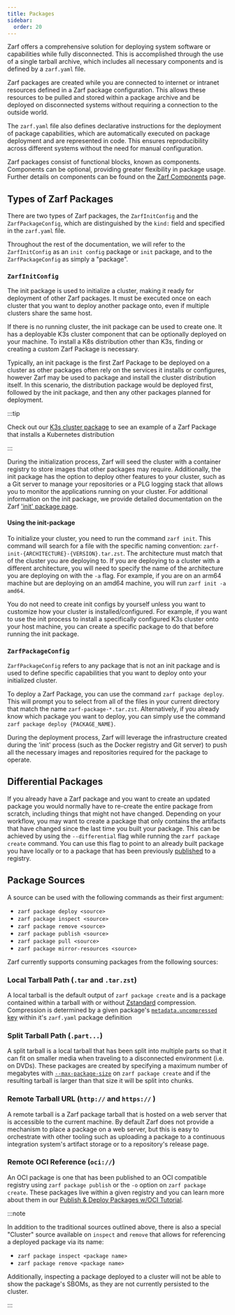 ```yaml
---
title: Packages
sidebar:
  order: 20
---
```


Zarf offers a comprehensive solution for deploying system software or capabilities while fully disconnected. This is accomplished through the use of a single tarball archive, which includes all necessary components and is defined by a `zarf.yaml` file.

Zarf packages are created while you are connected to internet or intranet resources defined in a Zarf package configuration.  This allows these resources to be pulled and stored within a package archive and be deployed on disconnected systems without requiring a connection to the outside world.

The `zarf.yaml` file also defines declarative instructions for the deployment of package capabilities, which are automatically executed on package deployment and are represented in code. This ensures reproducibility across different systems without the need for manual configuration.

Zarf packages consist of functional blocks, known as components. Components can be optional, providing greater flexibility in package usage. Further details on components can be found on the [Zarf Components](/ref/components/) page.

## Types of Zarf Packages

There are two types of Zarf packages, the `ZarfInitConfig` and the `ZarfPackageConfig`, which are distinguished by the `kind:` field and specified in the `zarf.yaml` file.

Throughout the rest of the documentation, we will refer to the `ZarfInitConfig` as an `init config` package or `init` package, and to the `ZarfPackageConfig` as simply a "package".

### `ZarfInitConfig`

The init package is used to initialize a cluster, making it ready for deployment of other Zarf packages. It must be executed once on each cluster that you want to deploy another package onto, even if multiple clusters share the same host.

If there is no running cluster, the init package can be used to create one. It has a deployable K3s cluster component that can be optionally deployed on your machine. To install a K8s distribution other than K3s, finding or creating a custom Zarf Package is necessary.

Typically, an init package is the first Zarf Package to be deployed on a cluster as other packages often rely on the services it installs or configures, however Zarf may be used to package and install the cluster distribution itself.  In this scenario, the distribution package would be deployed first, followed by the init package, and then any other packages planned for deployment.

:::tip

Check out our [K3s cluster package](https://github.com/defenseunicorns/zarf/blob/main/packages/distros/k3s/zarf.yaml) to see an example of a Zarf Package that installs a Kubernetes distribution

:::

During the initialization process, Zarf will seed the cluster with a container registry to store images that other packages may require. Additionally, the init package has the option to deploy other features to your cluster, such as a Git server to manage your repositories or a PLG logging stack that allows you to monitor the applications running on your cluster. For additional information on the init package, we provide detailed documentation on the Zarf ['init' package page](/ref/init-package/).

#### Using the init-package

To initialize your cluster, you need to run the command `zarf init`. This command will search for a file with the specific naming convention: `zarf-init-{ARCHITECTURE}-{VERSION}.tar.zst`. The architecture must match that of the cluster you are deploying to. If you are deploying to a cluster with a different architecture, you will need to specify the name of the architecture you are deploying on with the `-a` flag. For example, if you are on an arm64 machine but are deploying on an amd64 machine, you will run `zarf init -a amd64`.

You do not need to create init configs by yourself unless you want to customize how your cluster is installed/configured. For example, if you want to use the init process to install a specifically configured K3s cluster onto your host machine, you can create a specific package to do that before running the init package.

### `ZarfPackageConfig`

`ZarfPackageConfig` refers to any package that is not an init package and is used to define specific capabilities that you want to deploy onto your initialized cluster.

To deploy a Zarf Package, you can use the command `zarf package deploy`. This will prompt you to select from all of the files in your current directory that match the name `zarf-package-*.tar.zst`. Alternatively, if you already know which package you want to deploy, you can simply use the command `zarf package deploy {PACKAGE_NAME}`.

During the deployment process, Zarf will leverage the infrastructure created during the 'init' process (such as the Docker registry and Git server) to push all the necessary images and repositories required for the package to operate.

## Differential Packages

If you already have a Zarf package and you want to create an updated package you would normally have to re-create the entire package from scratch, including things that might not have changed. Depending on your workflow, you may  want to create a package that only contains the artifacts that have changed since the last time you built your package. This can be achieved by using the `--differential` flag while running the `zarf package create` command. You can use this flag to point to an already built package you have locally or to a package that has been previously [published](/tutorials/7-publish-and-deploy#publish-package) to a registry.

## Package Sources

A source can be used with the following commands as their first argument:

- `zarf package deploy <source>`
- `zarf package inspect <source>`
- `zarf package remove <source>`
- `zarf package publish <source>`
- `zarf package pull <source>`
- `zarf package mirror-resources <source>`

Zarf currently supports consuming packages from the following sources:

### Local Tarball Path (`.tar` and `.tar.zst`)

A local tarball is the default output of `zarf package create` and is a package contained within a tarball with or without [Zstandard](https://facebook.github.io/zstd/) compression.  Compression is determined by a given package's [`metadata.uncompressed` key](https://docs.zarf.dev/docs/create-a-zarf-package/zarf-schema#metadata) within it's `zarf.yaml` package definition

### Split Tarball Path (`.part...`)

A split tarball is a local tarball that has been split into multiple parts so that it can fit on smaller media when traveling to a disconnected environment (i.e. on DVDs).  These packages are created by specifying a maximum number of megabytes with [`--max-package-size`](/commands/zarf_package_create/) on `zarf package create` and if the resulting tarball is larger than that size it will be split into chunks.

### Remote Tarball URL (`http://` and `https://` )

A remote tarball is a Zarf package tarball that is hosted on a web server that is accessible to the current machine.  By default Zarf does not provide a mechanism to place a package on a web server, but this is easy to orchestrate with other tooling such as uploading a package to a continuous integration system's artifact storage or to a repository's release page.

### Remote OCI Reference (`oci://`)

An OCI package is one that has been published to an OCI compatible registry using `zarf package publish` or the `-o` option on `zarf package create`.  These packages live within a given registry and you can learn more about them in our [Publish & Deploy Packages w/OCI Tutorial](/tutorials/7-publish-and-deploy/).

:::note

In addition to the traditional sources outlined above, there is also a special "Cluster" source available on `inspect` and `remove` that allows for referencing a deployed package via its name:

- `zarf package inspect <package name>`
- `zarf package remove <package name>`

Additionally, inspecting a package deployed to a cluster will not be able to show the package's SBOMs, as they are not currently persisted to the cluster.

:::
